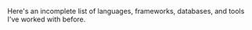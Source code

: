 
<CollapsibleContent text="Skills">

Here's an incomplete list of languages, frameworks, databases, and tools
I've worked with before.

<CollapsibleContent text="Languages" headingSize="h2">

<CardGrid>
<SkillCard
  vectorUrl="/vectors/python-logo.svg"
  cardWidth="100%"
  href="https://www.python.org/"
  text="Python"
/>
<SkillCard
  vectorUrl="/vectors/javascript-logo.svg"
  cardWidth="100%"
  href="https://www.javascript.com/"
  text="JavaScript"
/>
<SkillCard
  vectorUrl="/vectors/typescript-logo.svg"
  cardWidth="100%"
  href="https://www.typescriptlang.org/"
  text="TypeScript"
/>
<SkillCard
  vectorUrl="/vectors/julia-logo.svg"
  cardWidth="100%"
  href="https://www.julialang.org/"
  text="Julia"
/>
<SkillCard
  vectorUrl="/vectors/c++-logo.svg"
  cardWidth="100%"
  href="https://www.cplusplus.com/"
  text="C++"
/>
<SkillCard
  vectorUrl="/vectors/java-logo.svg"
  cardWidth="100%"
  href="https://www.java.com/"
  text="Java"
/>
</CardGrid>

</CollapsibleContent>

<CollapsibleContent text="Frameworks" headingSize="h2">

<CardGrid>
<SkillCard
  vectorUrl="/vectors/react-logo.svg"
  cardWidth="100%"
  href="https://reactjs.org/"
  text="React.JS"
/>
<SkillCard
  vectorUrl="/vectors/theme-ui-logo.svg"
  cardWidth="100%"
  href="https://theme-ui.com/"
  text="Theme UI"
/>
<SkillCard
  vectorUrl="/vectors/tailwind-logo.svg"
  cardWidth="100%"
  href="https://tailwindcss.com/"
  text="Tailwind CSS"
/>
<SkillCard
  vectorUrl="/vectors/aws-logo.svg"
  cardWidth="100%"
  href="https://aws.amazon.com/"
  text="Amazon Web Services"
/>
<SkillCard
  vectorUrl="/vectors/nodejs-logo.svg"
  cardWidth="100%"
  href="https://nodejs.org/en/"
  text="Node.JS"
/>
<SkillCard
  vectorUrl="/vectors/flask-logo.svg"
  cardWidth="100%"
  href="https://flask.palletsprojects.com/en/2.2.x/"
  text="Flask"
/>
<SkillCard
  vectorUrl="/vectors/django-logo.svg"
  cardWidth="100%"
  href="https://www.djangoproject.com/"
  text="Django"
/>
<SkillCard
  vectorUrl="/vectors/sympy-logo.svg"
  cardWidth="100%"
  href="https://www.sympy.org/en/index.html"
  text="Sympy"
/>
</CardGrid>

</CollapsibleContent>

<CollapsibleContent text="Databases" headingSize="h2">

<CardGrid>
<SkillCard
  vectorUrl="/vectors/mysql-logo.svg"
  cardWidth="100%"
  href="https://www.mysql.com/"
  text="MySQL"
/>
<SkillCard
  vectorUrl="/vectors/mariadb-logo.svg"
  cardWidth="100%"
  href="https://www.mariadb.com/"
  text="MariaDB"
/>
<SkillCard
  vectorUrl="/vectors/mongodb-logo.svg"
  cardWidth="100%"
  href="https://www.mongodb.com/"
  text="Mongo DB"
/>
<SkillCard
  vectorUrl="/vectors/sqlite-logo.svg"
  cardWidth="100%"
  href="https://www.sqlite.org/index.html"
  text="SQLite"
/>
<SkillCard
  vectorUrl="/vectors/plsql-logo.svg"
  cardWidth="100%"
  href="https://www.oracle.com/database/technologies/appdev/plsql.html"
  text="PL/SQL"
/>
</CardGrid>

</CollapsibleContent>

<CollapsibleContent text="Tools & Platforms" headingSize="h2">

<CardGrid>
<SkillCard
  vectorUrl="/vectors/git-logo.svg"
  cardWidth="100%"
  href="https://www.git-scm.com/"
  text="Git"
/>
<SkillCard
  vectorUrl="/vectors/github-logo.svg"
  cardWidth="100%"
  href="https://github.com/"
  text="GitHub"
/>
<SkillCard
  vectorUrl="/vectors/docker-logo.svg"
  cardWidth="100%"
  href="https://www.docker.com/"
  text="Docker"
/>
<SkillCard
  vectorUrl="/vectors/linux-logo.svg"
  cardWidth="100%"
  href="https://www.linux.org/"
  text="Linux"
/>
<SkillCard
  vectorUrl="/vectors/vim-logo.svg"
  cardWidth="100%"
  href="https://www.vim.org/"
  text="Vim"
/>
<SkillCard
  vectorUrl="/vectors/atom-logo.svg"
  cardWidth="100%"
  href="https://www.atom.io/"
  text="Atom"
/>
<SkillCard
  vectorUrl="/vectors/postman-logo.svg"
  cardWidth="100%"
  href="https://www.postman.com/"
  text="Postman"
/>
</CardGrid>

</CollapsibleContent>

</CollapsibleContent>
